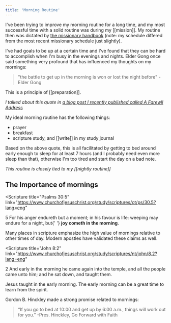 ```yaml
---
title: 'Morning Routine'
---
```


I've been trying to improve my morning routine for a long time, and my most successful time with a solid routine was during my [[mission]]. My routine then was dictated by [the missionary handbook](https://www.churchofjesuschrist.org/study/manual/missionary-standards-for-disciples-of-jesus-christ/2-missionary-organization-and-activites?lang=eng#title_number32) (note: my schedule differed from the most recent missionary schedule just slightly).

I've had goals to be up at a certain time and I've found that they can be hard to accomplish when I'm busy in the evenings and nights. Elder Gong once said something very profound that has influenced my thoughts on my mornings:

> "the battle to get up in the morning is won or lost the night before" -Elder Gong

This is a principle of [[preparation]].

_I talked about this quote in [a blog post I recently published called A Farewll Address](https://kylegill.com/blog/2020-03-16-a-farewell-address/#the-battle-to-get-up-in-the-morning-is-won-or-lost-the-night-before)_

My ideal morning routine has the following things:

- prayer
- breakfast
- scripture study, and [[write]] in my study journal

Based on the above quote, this is all facilitated by getting to bed around early enough to sleep for at least 7 hours (and I probably need even more sleep than that), otherwise I'm too tired and start the day on a bad note.

_This routine is closely tied to my [[nightly routine]]_

## The Importance of mornings

<Scripture
  title="Psalms 30:5"
  link="https://www.churchofjesuschrist.org/study/scriptures/ot/ps/30.5?lang=eng"
>
  5 For his anger endureth but a moment; in his favour is life: weeping may endure for a night, but{' '}
  <b>joy cometh in the morning</b>.
</Scripture>

Many places in scripture emphasize the high value of mornings relative to other times of day. Modern apostles have validated these claims as well.

<Scripture
  title="John 8:2"
  link="https://www.churchofjesuschrist.org/study/scriptures/nt/john/8.2?lang=eng"
>
  2 And early in the morning he came again into the temple, and all the people came unto him; and he
  sat down, and taught them.
</Scripture>

Jesus taught in the early morning. The early morning can be a great time to learn from the spirit.

Gordon B. Hinckley made a strong promise related to mornings:

> “If you go to bed at 10:00 and get up by 6:00 a.m., things will work out for you.” -Pres. Hinckley, Go Forward with Faith
